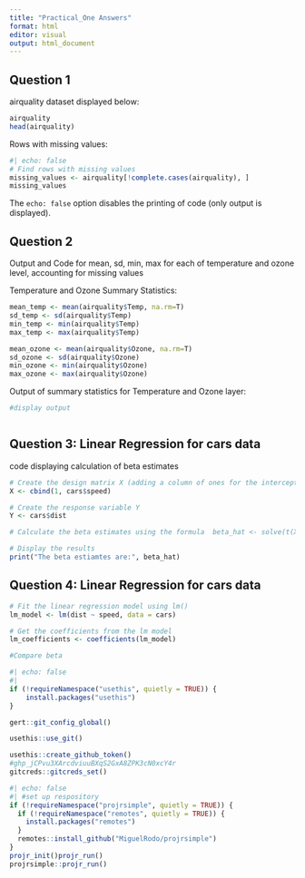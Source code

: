 ---
title: "Practical_One Answers"
format: html
editor: visual
output: html_document 
---

## Question 1

airquality dataset displayed below:

```{r}
airquality
head(airquality)

```

Rows with missing values:

```{r}
#| echo: false
# Find rows with missing values  
missing_values <- airquality[!complete.cases(airquality), ]  
missing_values
```

The `echo: false` option disables the printing of code (only output is displayed).

## Question 2

Output and Code for mean, sd, min, max for each of temperature and ozone level, accounting for missing values

Temperature and Ozone Summary Statistics:

```{r}
mean_temp <- mean(airquality$Temp, na.rm=T)
sd_temp <- sd(airquality$Temp)
min_temp <- min(airquality$Temp)
max_temp <- max(airquality$Temp)

mean_ozone <- mean(airquality$Ozone, na.rm=T)
sd_ozone <- sd(airquality$Ozone)
min_ozone <- min(airquality$Ozone)
max_ozone <- max(airquality$Ozone)


```

Output of summary statistics for Temperature and Ozone layer:

```{r}
#display output 



```

## Question 3: Linear Regression for cars data

code displaying calculation of beta estimates

```{r}
# Create the design matrix X (adding a column of ones for the intercept)  
X <- cbind(1, cars$speed)

# Create the response variable Y  
Y <- cars$dist  

# Calculate the beta estimates using the formula  beta_hat <- solve(t(X) %*% X) %*% (t(X) %*% Y)  

# Display the results  
print("The beta estiamtes are:", beta_hat) 
```

## Question 4: Linear Regression for cars data

```{r}
# Fit the linear regression model using lm()  
lm_model <- lm(dist ~ speed, data = cars)  

# Get the coefficients from the lm model  
lm_coefficients <- coefficients(lm_model) 

#Compare beta 

```

```{r}
#| echo: false
#| 
if (!requireNamespace("usethis", quietly = TRUE)) {  
    install.packages("usethis")  
}

gert::git_config_global()

usethis::use_git()

usethis::create_github_token()
#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
gitcreds::gitcreds_set()
```

```{r}
#| echo: false
#| #set up respository 
if (!requireNamespace("projrsimple", quietly = TRUE)) {
  if (!requireNamespace("remotes", quietly = TRUE)) {
    install.packages("remotes")
  }
  remotes::install_github("MiguelRodo/projrsimple")
}
projr_init()projr_run()
projrsimple::projr_run()
```
